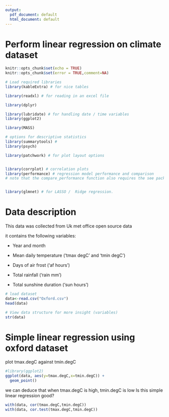 ---
output:
  pdf_document: default
  html_document: default
---

# Perform linear regression on climate dataset

```{r setup, include=FALSE}

knitr::opts_chunk$set(echo = TRUE)
knitr::opts_chunk$set(error = TRUE,comment=NA) 
```


```{r libraries, include=FALSE}
# Load required libraries
library(kableExtra) # for nice tables

library(readxl) # for reading in an excel file

library(dplyr)

library(lubridate) # for handling date / time variables
library(ggplot2)

library(MASS)

# options for descriptive statistics
library(summarytools) # 
library(psych)

library(patchwork) # for plot layout options


library(corrplot) # correlation plots
library(performance) # regression model performance and comparison
# note that the compare_performance function also requires the see package installed.


library(glmnet) # for LASSO /  Ridge regression.
```

# Data description

This data was collected from Uk met office open source data

it contains the following variables:

- Year and month

- Mean daily temperature ('tmax degC' and 'tmin degC')

- Days of air frost ('af hours')

- Total rainfall ('rain mm')

- Total sunshine duration ('sun hours')

```{r data}
# load dataset
data<-read.csv("Oxford.csv")
head(data)
```


```{r dataprep}
# View data structure for more insight (variables)
str(data)
```
# Simple linear regression using oxford dataset

plot tmax.degC against tmin.degC


```{r}

#library(ggplot2)
ggplot(data, aes(y=tmax.degC,x=tmin.degC)) +
  geom_point()
```
we can deduce that when tmax.degC is high, tmin.degC is low
Is this simple linear regression good?


```{r}

with(data, cor(tmax.degC,tmin.degC))
with(data, cor.test(tmax.degC,tmin.degC))

```

